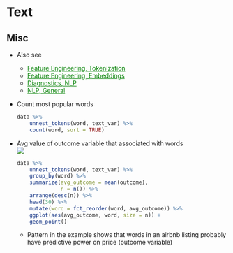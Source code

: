 # Text {#sec-eda-text .unnumbered}

## Misc {#sec-eda-text-misc .unnumbered}

-   Also see
    -   [Feature Engineering, Tokenization](feature-engineering-tokenization.qmd#sec-feat-eng-tok){style="color: green"}
    -   [Feature Engineering, Embeddings](feature-engineering-embeddings.qmd#sec-feat-eng-emb){style="color: green"}
    -   [Diagnostics, NLP](diagnostics-nlp.qmd#sec-diag-nlp){style="color: green"}
    -   [NLP, General](nlp-general.qmd#sec-nlp-gen){style="color: green"}
-   Count most popular words
    
    ```r         
    data %>%
        unnest_tokens(word, text_var) %>%
        count(word, sort = TRUE)
    ```

-   Avg value of outcome variable that associated with words  
    ![](./_resources/EDA,_Text.resources/Screenshot%20(328).png)
    
    ```r        
    data %>%
        unnest_tokens(word, text_var) %>%
        group_by(word) %>%
        summarize(avg_outcome = mean(outcome),
                  n = n()) %>%
        arrange(desc(n)) %>%
        head(30) %>%
        mutate(word = fct_reorder(word, avg_outcome)) %>%
        ggplot(aes(avg_outcome, word, size = n)) +
        geom_point()
    ```

    -   Pattern in the example shows that words in an airbnb listing probably have predictive power on price (outcome variable)
